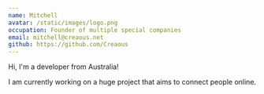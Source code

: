 ```yaml
---
name: Mitchell
avatar: /static/images/logo.png
occupation: Founder of multiple special companies
email: mitchell@creaous.net
github: https://github.com/Creaous
---
```


Hi, I'm a developer from Australia!

I am currently working on a huge project that aims to connect people online.

